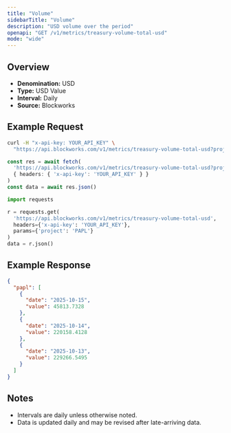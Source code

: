 ```yaml
---
title: "Volume"
sidebarTitle: "Volume"
description: "USD volume over the period"
openapi: "GET /v1/metrics/treasury-volume-total-usd"
mode: "wide"
---
```


## Overview

- **Denomination:** USD
- **Type:** USD Value
- **Interval:** Daily
- **Source:** Blockworks

## Example Request

<CodeGroup>

```bash cURL
curl -H "x-api-key: YOUR_API_KEY" \
  "https://api.blockworks.com/v1/metrics/treasury-volume-total-usd?project=PAPL"
```

```typescript TypeScript
const res = await fetch(
  'https://api.blockworks.com/v1/metrics/treasury-volume-total-usd?project=PAPL',
  { headers: { 'x-api-key': 'YOUR_API_KEY' } }
)
const data = await res.json()
```

```python Python
import requests

r = requests.get(
  'https://api.blockworks.com/v1/metrics/treasury-volume-total-usd',
  headers={'x-api-key': 'YOUR_API_KEY'},
  params={'project': 'PAPL'}
)
data = r.json()
```

</CodeGroup>

## Example Response

```json
{
  "papl": [
    {
      "date": "2025-10-15",
      "value": 45813.7328
    },
    {
      "date": "2025-10-14",
      "value": 220158.4128
    },
    {
      "date": "2025-10-13",
      "value": 229266.5495
    }
  ]
}
```

## Notes
- Intervals are daily unless otherwise noted.
- Data is updated daily and may be revised after late-arriving data.